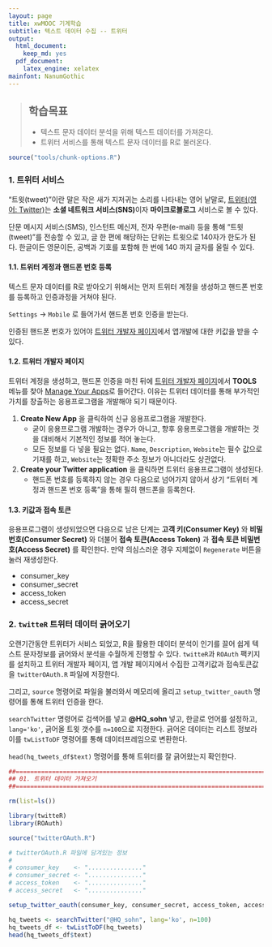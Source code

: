 ```yaml
---
layout: page
title: xwMOOC 기계학습
subtitle: 텍스트 데이터 수집 -- 트위터
output:
  html_document: 
    keep_md: yes
  pdf_document:
    latex_engine: xelatex
mainfont: NanumGothic
---
```

 
> ## 학습목표 {.objectives}
>
> * 텍스트 문자 데이터 분석을 위해 텍스트 데이터를 가져온다.
> * 트위터 서비스를 통해 텍스트 문자 데이터를 R로 불러온다. 


``` r
source("tools/chunk-options.R")
```

### 1. 트위터 서비스

"트윗(tweet)"이란 말은 작은 새가 지저귀는 소리를 나타내는 영어 낱말로, 
[트위터(영어: Twitter)](https://www.twitter.com/)는 **소셜 네트워크 서비스(SNS)**이자 **마이크로블로그** 서비스로 볼 수 있다.

단문 메시지 서비스(SMS), 인스턴트 메신저, 전자 우편(e-mail) 등을 통해 "트윗(tweet)"를 전송할 수 있고, 글 한 편에 해당하는 단위는 트윗으로 140자가 한도가 된다. 
한글이든 영문이든, 공백과 기호를 포함해 한 번에 140 까지 글자를 올릴 수 있다.

#### 1.1. 트위터 계정과 핸드폰 번호 등록

텍스트 문자 데이터를 R로 받아오기 위해서는 먼저 트위터 계정을 생성하고 핸드폰 번호를 등록하고 인증과정을 거쳐야 된다.

`Settings` &rarr; `Mobile` 로 들어가서 핸드폰 번호 인증을 받는다.

인증된 핸드폰 번호가 있어야 [트위터 개발자 페이지](https://dev.twitter.com/)에서 앱개발에 대한 키값을 받을 수 있다.

#### 1.2. 트위터 개발자 페이지

트위터 계정을 생성하고, 핸드폰 인증을 마친 뒤에 [트위터 개발자 페이지](https://dev.twitter.com/)에서 **TOOLS** 메뉴를 찾아 
[Manage Your Apps](https://apps.twitter.com/)로 들어간다. 이유는 트위터 데이터를 통해 부가적인 가치를 창출하는 응용프로그램을 개발해야 되기 때문이다.

1. **Create New App** 을 클릭하여 신규 응용프로그램을 개발한다.
    * 굳이 응용프로그램 개발하는 경우가 아니고, 향후 응용프로그램을 개발하는 것을 대비해서 기본적인 정보를 적어 놓는다. 
    * 모든 정보를 다 넣을 필요는 없다. `Name`, `Description`, `Website`는 필수 값으로 기재를 하고, `Website`는 정확한 주소 정보가 아니더라도 상관없다.
1. **Create your Twitter application** 을 클릭하면 트위터 응용프로그램이 생성된다.
    * 핸드폰 번호를 등록하지 않는 경우 다음으로 넘어가지 않아서 상기 "트위터 계정과 핸드폰 번호 등록"을 통해 필히 핸드폰을 등록한다.

#### 1.3. 키값과 접속 토큰

응용프로그램이 생성되었으면 다음으로 남은 단계는 **고객 키(Consumer Key)** 와 **비밀번호(Consumer Secret)** 와 더불어 **접속 토큰(Access Token)** 과
**접속 토큰 비밀번호(Access Secret)** 를 확인한다. 만약 의심스러운 경우 지체없이 `Regenerate` 버튼을 눌러 재생성한다.

* consumer_key   
* consumer_secret
* access_token   
* access_secret  

### 2. `twitteR` 트위터 데이터 긁어오기

오랜기간동안 트위터가 서비스 되었고, R을 활용한 데이터 분석이 인기를 끌어 쉽게 텍스트 문자정보를 긁어와서 분석을 수월하게 진행할 수 있다.
`twitteR`과 `ROAuth` 팩키지를 설치하고 트위터 개발자 페이지, 앱 개발 페이지에서 수집한 고객키값과 접속토큰값을 `twitterOAuth.R` 파일에
저장한다. 

그리고, `source` 명령어로 파일을 불러와서 메모리에 올리고 `setup_twitter_oauth` 명령어를 통해 트위터 인증을 한다.

`searchTwitter` 명령어로 검색어를 넣고 **@HQ_sohn** 넣고, 한글로 언어를 설정하고, `lang='ko'`, 긁어올 트윗 갯수를 `n=100`으로 지정한다.
긁어온 데이터는 리스트 정보라 이를 `twListToDF` 명령어를 통해 데이터프레임으로 변환한다.

`head(hq_tweets_df$text)` 명령어를 통해 트위터를 잘 긁어왔는지 확인한다.


``` r
##======================================================================================================
## 01. 트위터 데이터 가져오기
##======================================================================================================

rm(list=ls())

library(twitteR)
library(ROAuth)

source("twitterOAuth.R")

# twitterOAuth.R 파일에 담겨있는 정보
#
# consumer_key    <- "..............."
# consumer_secret <- "..............."
# access_token    <- "..............."
# access_secret   <- "..............."

setup_twitter_oauth(consumer_key, consumer_secret, access_token, access_secret)

hq_tweets <- searchTwitter("@HQ_sohn", lang='ko', n=100)
hq_tweets_df <- twListToDF(hq_tweets)
head(hq_tweets_df$text)
```




